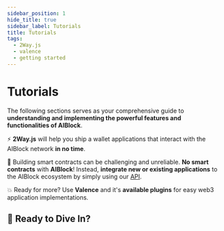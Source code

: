```yaml
---
sidebar_position: 1
hide_title: true
sidebar_label: Tutorials
title: Tutorials
tags:
  - 2Way.js
  - valence
  - getting started
---
```



# Tutorials

The following sections serves as your comprehensive guide to **understanding and implementing the powerful features and functionalities of AIBlock**.

⚡️ **2Way.js** will help you ship a wallet applications that interact with the AIBlock network **in no time**.

💸 Building smart contracts can be challenging and unreliable. **No smart contracts** with **AIBlock**! Instead, **integrate new or existing applications** to the AIBlock ecosystem by simply using our [API](/docs/api/overview).

💥 Ready for more? Use **Valence** and it's **available plugins** for easy web3 application implementations.

## 🚀 Ready to Dive In?

<DocCardList items={useCurrentSidebarCategory().items}/>

